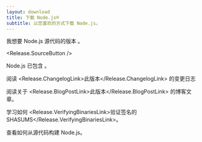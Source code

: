 ```yaml
---
layout: download
title: 下载 Node.js®
subtitle: 以您喜欢的方式下载 Node.js。
---
```


<section>
我想要 Node.js 源代码的<Release.VersionDropdown />版本 。

<Release.SourceButton />
</section>

<section>
Node.js 已包含 <Release.NpmLink />。

阅读 <Release.ChangelogLink>此版本</Release.ChangelogLink> 的变更日志

阅读关于 <Release.BlogPostLink>此版本</Release.BlogPostLink> 的博客文章。

学习如何 <Release.VerifyingBinariesLink>验证签名的 SHASUMS</Release.VerifyingBinariesLink>。

查看如何<LinkWithIcon href="https://github.com/nodejs/node/blob/main/BUILDING.md#building-nodejs-on-supported-platforms">从源代码构建 Node.js</LinkWithIcon>。

</section>
